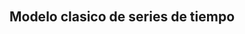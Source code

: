 <br><br><br><br><br><br>

<div style="text-align: center;">

## Modelo clasico de series de tiempo

</div>